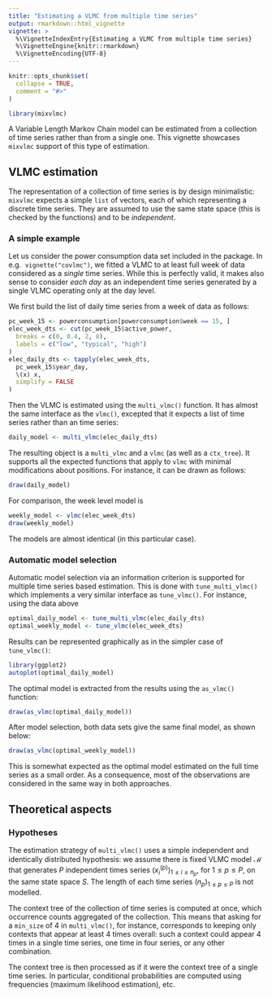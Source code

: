 ```yaml
---
title: "Estimating a VLMC from multiple time series"
output: rmarkdown::html_vignette
vignette: >
  %\VignetteIndexEntry{Estimating a VLMC from multiple time series}
  %\VignetteEngine{knitr::rmarkdown}
  %\VignetteEncoding{UTF-8}
---
```


```r
knitr::opts_chunk$set(
  collapse = TRUE,
  comment = "#>"
)
```

```r
library(mixvlmc)
```

A Variable Length Markov Chain model can be estimated from a collection of 
time series rather than from a single one. This vignette showcases `mixvlmc`
support of this type of estimation. 

## VLMC estimation

The representation of a collection of time series is by design minimalistic: 
`mixvlmc` expects a simple `list` of vectors, each of which representing a 
discrete time series. They are assumed to use the same state space (this is 
checked by the functions) and to be *independent*. 

### A simple example

Let us consider the power consumption data set included in the package. In  e.g. 
`vignette("covlmc")`, we fitted a VLMC to at least full week of data considered
as a *single* time series. While this is perfectly valid, it makes also sense to
consider *each day* as an independent time series generated by a single VLMC
operating only at the day level. 

We first build the list of daily time series from a week of data as follows:
```r
pc_week_15 <- powerconsumption[powerconsumption$week == 15, ]
elec_week_dts <- cut(pc_week_15$active_power,
  breaks = c(0, 0.4, 2, 8),
  labels = c("low", "typical", "high")
)
elec_daily_dts <- tapply(elec_week_dts,
  pc_week_15$year_day,
  \(x) x,
  simplify = FALSE
)
```

Then the VLMC is estimated using the `multi_vlmc()` function. It has almost
the same interface as the `vlmc()`, excepted that it expects a list of time series
rather than an time series:
```r
daily_model <- multi_vlmc(elec_daily_dts)
```
The resulting object is a `multi_vlmc` and a `vlmc` (as well as a `ctx_tree`).
It supports all the expected functions that apply to `vlmc` with minimal 
modifications about positions. For instance, it can be drawn as follows:
```r
draw(daily_model)
```
For comparison, the week level model is
```r
weekly_model <- vlmc(elec_week_dts)
draw(weekly_model)
```
The models are almost identical (in this particular case).

### Automatic model selection

Automatic model selection via an information criterion is supported for multiple
time series based estimation. This is done with `tune_multi_vlmc()` which implements
a very similar interface as `tune_vlmc()`. For instance, using the data above
```r
optimal_daily_model <- tune_multi_vlmc(elec_daily_dts)
optimal_weekly_model <- tune_vlmc(elec_week_dts)
```
Results can be represented graphically as in the simpler case of `tune_vlmc()`:
```r
library(ggplot2)
autoplot(optimal_daily_model)
```
The optimal model is extracted from the results using the `as_vlmc()` function:

```r
draw(as_vlmc(optimal_daily_model))
```

After model selection, both data sets give the same final model, as shown below:

```r
draw(as_vlmc(optimal_weekly_model))
```

This is somewhat expected as the optimal model estimated on the full time series
as a small order. As a consequence, most of the observations are considered in 
the same way in both approaches. 

## Theoretical aspects
### Hypotheses

The estimation strategy of `multi_vlmc()` uses a simple independent and identically
distributed hypothesis: we assume there is fixed VLMC model $\mathcal{M}$ that
generates $P$ independent times series $(x^{(p)}_i)_{1\leq i\leq n_p}$, for 
$1\leq p\leq P$, on the same state space $S$. The length of each time series 
$(n_p)_{1\leq p\leq P}$ is not modelled.  

The context tree of the collection of time series is computed at once, which occurrence
counts aggregated of the collection. This means that asking for a `min_size` of
4 in `multi_vlmc()`, for instance, corresponds to keeping only contexts that 
appear at least 4 times overall: such a context could appear 4 times in a single 
time series, one time in four series, or any other combination. 

The context tree is then processed as if it were the context tree of a single
time series. In particular, conditional probabilities are computed using frequencies 
(maximum likelihood estimation), etc. 
